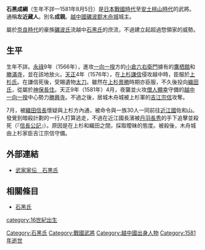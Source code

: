 {{refimprove|time=2016-02-13T15:33:19+00:00}}
{{日本武士
|名稱= 石黑 成綱
|圖片名稱= 
|圖片大小= 
|圖片說明= 
|時代= [[日本戰國時代|日本戰國時代]]—[[安土桃山時代|安土桃山時代]]
|出生日期= 不詳
|出生地點= 
|逝世日期= [[天正_(日本)|天正]]9年7月6日（1581年8月5日）
|逝世地點= 
|假名= 
|羅馬字= 
|幼名= 
|改名= 
|别名= 左近藏人（通稱）、成親
|諡号= 
|神号= 
|戒名= 
|洗禮名= 
|墓所= 
|朝廷官位= 
|幕府職位= 
|主君= [[上杉謙信|上杉謙信]]→[[上杉景勝|景勝]]→[[織田信長|織田信長]]
|藩= 
|氏族= [[石黑氏|石黑氏]]
|父母= 不詳
|養父= 
|養母= 
|兄弟= 
|姐妹= 
|正室= 不詳
|側室= 
|嗣子= [[石黑成榮|成榮]]
|嗣女= 
|養子= 
|養女= 
}}
{{japanese|japanese=石黒 成綱|kana=いしぐろ なりつな|romaji=Ishiguro Naritsuna|舊寫=石黑 成綱}}
'''石黑成綱'''（生年不詳—1581年8月5日）是[[日本戰國時代|日本戰國時代]]至[[安土桃山時代|安土桃山時代]]的武將。通稱'''左近藏人'''。別名'''成親'''。[[越中國|越中國]][[礪波郡|礪波郡]][[木舟城|木舟城]]城主。

屬於[[奈良時代|奈良時代]]的豪族[[礪波氏|礪波氏]]流越中[[石黑氏|石黑氏]]的庶流，不過建立起超過惣領家的威勢。

== 生平 ==
生年不詳。[[永祿|永祿]]9年（1566年），進攻[[一向一揆|一向一揆]]方的[[小倉六右衛門|小倉六右衛門]]據有的[[鷹栖館|鷹栖館]]和[[勝滿寺|勝滿寺]]，並在該地放火。[[天正_(日本)|天正]]4年（1576年），在[[上杉謙信|上杉謙信]]侵攻越中時，臣服於[[上杉氏|上杉氏]]。在謙信死後，受賜遺物[[太刀|太刀]]。雖然在[[上杉景勝|上杉景勝]]時期亦臣服，不久後投向[[織田氏|織田氏]]，從屬於[[神保長住|神保長住]]。天正9年（1581年）4月，夜襲並火攻[[僧人|僧人]][[顯幸|顯幸]]守備的[[越中一向一揆|越中一向一揆]]中心勢力[[勝興寺|勝興寺]]。不過之後，居城木舟城被上杉軍的[[吉江宗信|吉江宗信]]攻奪。

7月，被[[織田信長|織田信長]]懷疑與上杉方內通，被命令與一族30人一同前往[[近江國|近江國]]佐和山。發覺到暗殺計劃的一行人打算逃走，不過在近江國長濱被[[丹羽長秀|丹羽長秀]]的手下追擊並殺死（『[[信長公記|信長公記]]』）。原因是在上杉和織田之間，採取曖昧的態度。被殺後，木舟城由上杉家臣吉江宗信守備。

== 外部連結 ==
*[http://www2.harimaya.com/sengoku/html/isiguro.html 武家家伝＿石黒氏] {{Wayback|url=http://www2.harimaya.com/sengoku/html/isiguro.html |date=20160306040144 }}

== 相關條目 ==
*[[石黑氏|石黑氏]]

[[Category:石黑氏|Category:石黑氏]]
[[Category:戰國武將|Category:戰國武將]]
[[Category:越中國出身人物|Category:越中國出身人物]]
[[category:16世紀出生|category:16世紀出生]]
[[Category:1581年逝世|Category:1581年逝世]]